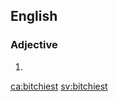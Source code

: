 ==English==

===Adjective===
{{head|en|adjective superlative form}}

# {{en-superlative of|bitchy}}

[[ca:bitchiest]]
[[sv:bitchiest]]